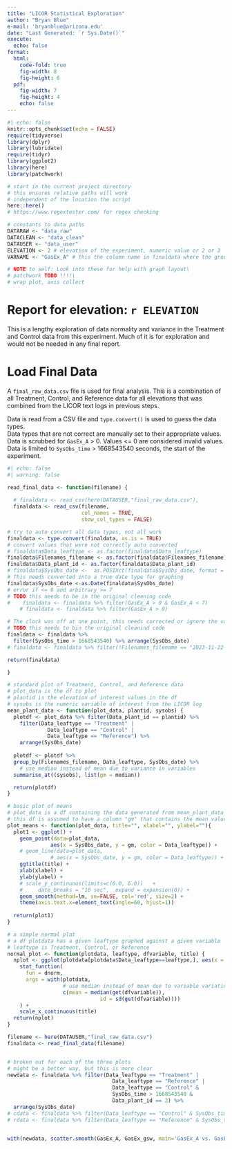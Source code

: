 ```yaml
---
title: "LICOR Statistical Exploration"
author: "Bryan Blue"
e-mail: 'bryanblue@arizona.edu'
date: "Last Generated: `r Sys.Date()`"
execute:
  echo: false
format: 
  html:
    code-fold: true
    fig-width: 8
    fig-height: 6
  pdf:
    fig-width: 7
    fig-height: 4
    echo: false
---
```


```r
#| echo: false
knitr::opts_chunk$set(echo = FALSE)
require(tidyverse)
library(dplyr)
library(lubridate)
require(tidyr)
library(ggplot2)
library(here)
library(patchwork)

# start in the current project directory
# this ensures relative paths will work
# independent of the location the script
here::here()
# https://www.regextester.com/ for regex checking

# constants to data paths
DATARAW <- "data_raw" 
DATACLEAN <- "data_clean"
DATAUSER <- "data_user"
ELEVATION <- 2 # elevation of the experiment, numeric value or 2 or 3
VARNAME <- "GasEx_A" # this the column name in finaldata where the group and variable are combined

# NOTE to self: Look into these for help with graph layout\
# patchwork TODO !!!!\
# wrap plot, axis collect

```

# Report for elevation: `r ELEVATION`  
This is a lengthy exploration of data normality and variance in the Treatment and Control data from this experiment.  Much of it is for exploration and would not be needed in any final report.  

# Load Final Data  

A `final_raw_data.csv` file is used for final analysis. This is a combination of all Treatment, Control, and Reference data for all elevations that was combined from the LICOR text logs in previous steps.

Data is read from a CSV file and `type.convert()` is used to guess the data types.\
Data types that are not correct are manually set to their appropriate values.\
Data is scrubbed for `GasEx_A` \> 0. Values \<= 0 are considered invalid values.\
Data is limited to `SysObs_time` \> 1668543540 seconds, the start of the experiment.

```r
#| echo: false
#| warning: false

read_final_data <- function(filename) {
  
  # finaldata <- read_csv(here(DATAUSER,"final_raw_data.csv"), 
  finaldata <- read_csv(filename, 
                        col_names = TRUE, 
                        show_col_types = FALSE) 

# try to auto convert all data types, not all work
finaldata <- type.convert(finaldata, as.is = TRUE)
# convert values that were not correctly auto converted
# finaldata$Data_leaftype <- as.factor(finaldata$Data_leaftype)
finaldata$Filenames_filename <- as.factor(finaldata$Filenames_filename)
finaldata$Data_plant_id <- as.factor(finaldata$Data_plant_id)
# finaldata$SysObs_date <-  as.POSIXct(finaldata$SysObs_date, format = "%Y%m%d %H:%M:%S")
# This needs converted into a true date type for graphing
finaldata$SysObs_date <-as.Date(finaldata$SysObs_date)
# error if <= 0 and arbitrary >= 7
# TODO this needs to be in the original cleaning code
#    finaldata <- finaldata %>% filter(GasEx_A > 0 & GasEx_A < 7)
    # finaldata <- finaldata %>% filter(GasEx_A > 0)

# The clock was off at one point, this needs corrected or ignore the values
# TODO this needs to bin the original cleanind code
finaldata <- finaldata %>% 
  filter(SysObs_time > 1668543540) %>% arrange(SysObs_date)
# finaldata <- finaldata %>% filter(!Filenames_filename == "2023-11-22-1138_logdata")

return(finaldata)

}

# standard plot of Treatment, Control, and Reference data
# plot_data is the df to plot 
# plantid is the elevation of interest values in the df
# sysobs is the numeric variable of interest from the LICOR log
mean_plant_data <- function(plot_data, plantid, sysobs) {
  plotdf <- plot_data %>% filter(Data_plant_id == plantid) %>%
    filter(Data_leaftype == "Treatment" | 
             Data_leaftype == "Control" | 
             Data_leaftype == "Reference") %>%
    arrange(SysObs_date)
  
  plotdf <- plotdf %>%
  group_by(Filenames_filename, Data_leaftype, SysObs_date) %>%
    # use median instead of mean due to variance in variables
  summarise_at((sysobs), list(gm = median))

  return(plotdf)
}

# basic plot of means
# plot_data is a df containing the data generated from mean_plant_data
# this df is assumed to have a column "gm" that contains the mean values
plot_means <- function(plot_data, title="", xlabel="", ylabel=""){
  plot1 <- ggplot() +
    geom_point(data=plot_data, 
              aes(x = SysObs_date, y = gm, color = Data_leaftype)) +
    # geom_line(data=plot_data, 
              # aes(x = SysObs_date, y = gm, color = Data_leaftype)) +
    ggtitle(title) +
    xlab(xlabel) +
    ylab(ylabel) +
    # scale_y_continuous(limits=c(0.0, 6.0))   +
    #     date_breaks = "10 sec",  expand = expansion(0)) +
    geom_smooth(method=lm, se=FALSE, col='red', size=2) +
    theme(axis.text.x=element_text(angle=60, hjust=1))
  
  return(plot1)
}

# a simple normal plat
# a df plotdata has a given leaftype graphed against a given variable
# leaftype is Treatment, Control, or Reference
normal_plot <- function(plotdata, leaftype, dfvariable, title) {
  nplot <- ggplot(plotdata[plotdata$Data_leaftype==leaftype,], aes(x = get(dfvariable))) +
    stat_function(
      fun = dnorm,
      args = with(plotdata, 
                  # use median instead of mean due to variable variation
                  c(mean = median(get(dfvariable)), 
                              sd = sd(get(dfvariable))))
    ) +
    scale_x_continuous(title)
  return(nplot)
}
```


```r
filename <- here(DATAUSER,"final_raw_data.csv")
finaldata <- read_final_data(filename)


# broken out for each of the three plots
# might be a better way, but this is more clear
newdata <- finaldata %>% filter(Data_leaftype == "Treatment" |
                                  Data_leaftype == "Reference" |
                                  Data_leaftype == "Control" &
                                  SysObs_time > 1668543540 &
                                  Data_plant_id == 2) %>% 
  arrange(SysObs_date)
# cdata <- finaldata %>% filter(Data_leaftype == "Control" & SysObs_time > 1668543540) %>% arrange(SysObs_date)
# rdata <- finaldata %>% filter(Data_leaftype == "Reference" & SysObs_time > 1668543540) %>% arrange(SysObs_date)


with(newdata, scatter.smooth(GasEx_A, GasEx_gsw, main='GasEx_A vs. GasEx_gsw'))
```